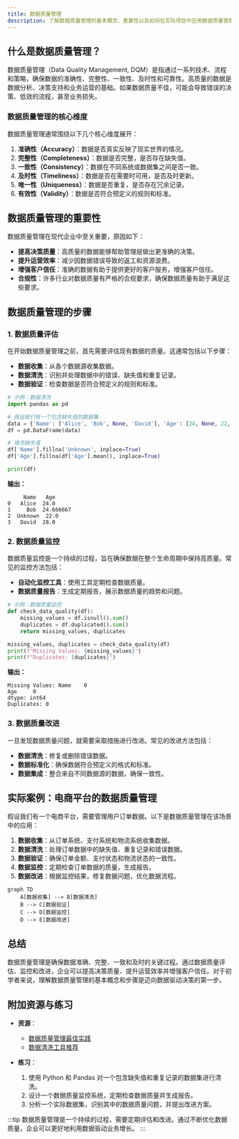 ```yaml
---
title: 数据质量管理
description: 了解数据质量管理的基本概念、重要性以及如何在实际项目中应用数据质量管理技术。
---
```


## 什么是数据质量管理？

数据质量管理（Data Quality Management, DQM）是指通过一系列技术、流程和策略，确保数据的准确性、完整性、一致性、及时性和可靠性。高质量的数据是数据分析、决策支持和业务运营的基础。如果数据质量不佳，可能会导致错误的决策、低效的流程，甚至业务损失。

### 数据质量管理的核心维度

数据质量管理通常围绕以下几个核心维度展开：

1. **准确性（Accuracy）**：数据是否真实反映了现实世界的情况。
2. **完整性（Completeness）**：数据是否完整，是否存在缺失值。
3. **一致性（Consistency）**：数据在不同系统或数据集之间是否一致。
4. **及时性（Timeliness）**：数据是否在需要时可用，是否及时更新。
5. **唯一性（Uniqueness）**：数据是否重复，是否存在冗余记录。
6. **有效性（Validity）**：数据是否符合预定义的规则和标准。

## 数据质量管理的重要性

数据质量管理在现代企业中至关重要，原因如下：

- **提高决策质量**：高质量的数据能够帮助管理层做出更准确的决策。
- **提升运营效率**：减少因数据错误导致的返工和资源浪费。
- **增强客户信任**：准确的数据有助于提供更好的客户服务，增强客户信任。
- **合规性**：许多行业对数据质量有严格的合规要求，确保数据质量有助于满足这些要求。

## 数据质量管理的步骤

### 1. 数据质量评估

在开始数据质量管理之前，首先需要评估现有数据的质量。这通常包括以下步骤：

- **数据收集**：从各个数据源收集数据。
- **数据清洗**：识别并处理数据中的错误、缺失值和重复记录。
- **数据验证**：检查数据是否符合预定义的规则和标准。

```python
# 示例：数据清洗
import pandas as pd

# 假设我们有一个包含缺失值的数据集
data = {'Name': ['Alice', 'Bob', None, 'David'], 'Age': [24, None, 22, 28]}
df = pd.DataFrame(data)

# 填充缺失值
df['Name'].fillna('Unknown', inplace=True)
df['Age'].fillna(df['Age'].mean(), inplace=True)

print(df)
```

**输出：**
```
     Name   Age
0   Alice  24.0
1     Bob  24.666667
2  Unknown  22.0
3   David  28.0
```

### 2. 数据质量监控

数据质量监控是一个持续的过程，旨在确保数据在整个生命周期中保持高质量。常见的监控方法包括：

- **自动化监控工具**：使用工具定期检查数据质量。
- **数据质量报告**：生成定期报告，展示数据质量的趋势和问题。

```python
# 示例：数据质量监控
def check_data_quality(df):
    missing_values = df.isnull().sum()
    duplicates = df.duplicated().sum()
    return missing_values, duplicates

missing_values, duplicates = check_data_quality(df)
print(f"Missing Values: {missing_values}")
print(f"Duplicates: {duplicates}")
```

**输出：**
```
Missing Values: Name    0
Age     0
dtype: int64
Duplicates: 0
```

### 3. 数据质量改进

一旦发现数据质量问题，就需要采取措施进行改进。常见的改进方法包括：

- **数据清洗**：修复或删除错误数据。
- **数据标准化**：确保数据符合预定义的格式和标准。
- **数据集成**：整合来自不同数据源的数据，确保一致性。

## 实际案例：电商平台的数据质量管理

假设我们有一个电商平台，需要管理用户订单数据。以下是数据质量管理在该场景中的应用：

1. **数据收集**：从订单系统、支付系统和物流系统收集数据。
2. **数据清洗**：处理订单数据中的缺失值、重复记录和错误数据。
3. **数据验证**：确保订单金额、支付状态和物流状态的一致性。
4. **数据监控**：定期检查订单数据的质量，生成报告。
5. **数据改进**：根据监控结果，修复数据问题，优化数据流程。

```mermaid
graph TD
    A[数据收集] --> B[数据清洗]
    B --> C[数据验证]
    C --> D[数据监控]
    D --> E[数据改进]
```

## 总结

数据质量管理是确保数据准确、完整、一致和及时的关键过程。通过数据质量评估、监控和改进，企业可以提高决策质量、提升运营效率并增强客户信任。对于初学者来说，理解数据质量管理的基本概念和步骤是迈向数据驱动决策的第一步。

## 附加资源与练习

- **资源**：
  - [数据质量管理最佳实践](https://example.com/data-quality-best-practices)
  - [数据清洗工具推荐](https://example.com/data-cleaning-tools)

- **练习**：
  1. 使用 Python 和 Pandas 对一个包含缺失值和重复记录的数据集进行清洗。
  2. 设计一个数据质量监控系统，定期检查数据质量并生成报告。
  3. 分析一个实际数据集，识别其中的数据质量问题，并提出改进方案。

:::tip
数据质量管理是一个持续的过程，需要定期评估和改进。通过不断优化数据质量，企业可以更好地利用数据驱动业务增长。
:::